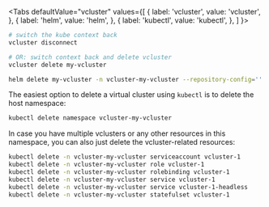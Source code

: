
<Tabs
  defaultValue="vcluster"
  values={[
    { label: 'vcluster', value: 'vcluster', },
    { label: 'helm', value: 'helm', },
    { label: 'kubectl', value: 'kubectl', },
  ]
}>
<TabItem value="vcluster">

```bash
# switch the kube context back
vcluster disconnect

# OR: switch context back and delete vcluster
vcluster delete my-vcluster
```

</TabItem>
<TabItem value="helm">

```bash
helm delete my-vcluster -n vcluster-my-vcluster --repository-config=''
```

</TabItem>
<TabItem value="kubectl">

The easiest option to delete a virtual cluster using `kubectl` is to delete the host namespace:
```bash
kubectl delete namespace vcluster-my-vcluster
```

In case you have multiple vclusters or any other resources in this namespace, you can also just delete the vcluster-related resources:
```bash
kubectl delete -n vcluster-my-vcluster serviceaccount vcluster-1
kubectl delete -n vcluster-my-vcluster role vcluster-1
kubectl delete -n vcluster-my-vcluster rolebinding vcluster-1
kubectl delete -n vcluster-my-vcluster service vcluster-1
kubectl delete -n vcluster-my-vcluster service vcluster-1-headless
kubectl delete -n vcluster-my-vcluster statefulset vcluster-1
```

</TabItem>
</Tabs>
